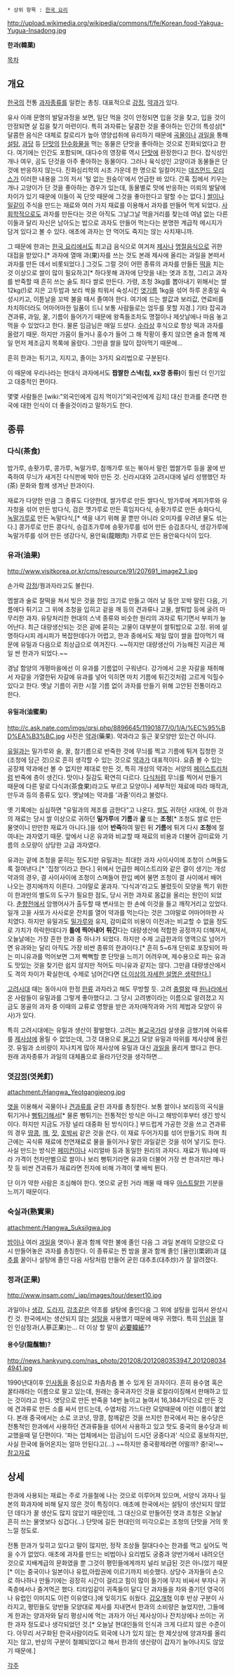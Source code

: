  * 상위 항목 : [[한국 요리]]

http://upload.wikimedia.org/wikipedia/commons/f/fe/Korean.food-Yakgua-Yugua-Insadong.jpg

'''한과(韓菓)'''

[[목차]]

== 개요 ==
[[한국]]의 전통 [[과자]]종류를 일컫는 총칭. 대표적으로 [[강정]], [[약과]]가 있다.

유사 이래 문명의 발달과정을 보면, 일단 먹을 것이 안정되면 입을 것을 찾고, 입을 것이 안정되면 살 집을 찾기 마련이다. 특히 과자류는 달콤한 것을 좋아하는 인간의 특성상[* 달콤한 음식은 대체로 칼로리가 높아 영양섭취에 유리하기 때문에 [[곡물]]이나 [[과일]]을 통해 [[설탕]], [[과당]] 등 [[단맛]]의 [[탄수화물]]을 먹는 동물은 단맛을 좋아하는 것으로 진화되었다고 한다. 여기에는 인간도 포함되며, 대다수의 영장류 역시 [[단맛]]에 환장한다고 한다. 잡식성인 개나 여우, 곰도 단것을 아주 좋아하는 동물이다. 그러나 육식성인 고양이과 동물들은 단 것에 반응하지 않는다. 진화심리학의 시초 가운데 한 명으로 일컬어지는 [[데즈먼드 모리스]]가 이러한 내용을 그의 저서 '털 없는 원숭이'에서 언급한 바 있다. 간혹 집에서 키우는 개나 고양이가 단 것을 좋아하는 경우가 있는데, 동물별로 맛에 반응하는 미뢰의 발달에 차이가 있기 때문에 이들이 꼭 단맛 때문에 그것을 좋아한다고 말할 수는 없다.] [[쌀]]이나 [[밀]]같이 주식을 만드는 재료와 여러 가지 재료를 이용해서 과자를 만들어 먹게 되었다. [[사회학]]적으로도 과자를 만든다는 것은 아직도 그날그날 먹을거리를 찾는데 여념 없는 다른 이들과 달리 자신은 남아도는 밥으로 과자도 만들어 먹는다는 분명한 계급적 메시지가 담겨 있다고 볼 수 있다. 애초에 과자는 안 먹어도 죽지는 않는 사치재니까.

그 때문에 한과는 [[한국 요리]]에서도 최고급 음식으로 여겨져 [[제사]]나 [[명절]]음식으로 귀한 대접을 받았다.[* 과자에 열매 과(果)자를 쓰는 것도 본래 제사에 올리는 과일을 본떠서 과자를 만든 데서 비롯되었다.] 그것도 그럴 것이 어떤 종류의 과자를 만들든 [[떡]]을 치는 것 이상으로 쌀이 많이 필요하고[* 하다못해 과자에 단맛을 내는 엿과 조청, 그리고 과자를 반죽할 때 흔히 쓰는 술도 죄다 쌀로 만든다. 가령, 조청 3kg를 뽑아내기 위해서는 쌀 12kg(!)로 지은 고두밥과 보리 싹을 틔워서 숙성시킨 [[엿기름]] 1kg을 섞어 하루 온종일 숙성시키고, 이튿날을 꼬박 불을 때서 졸여야 한다. 여기에 드는 쌀값과 보리값, 연료비를 차치하더라도 어마어마한 일품이 드니 보통 사람들로는 엄두를 못할 지경.] 기타 잡곡과 견과류, 과일, 꿀, 기름이 들어가기 때문에 왕족들조차도 명절이나 제삿날에나 마음 놓고 먹을 수 있었다고 한다. 물론 임금님은 매일 드셨다. [[수라상]] 후식으로 항상 떡과 과자를 올렸기 때문. 하지만 가뭄이 들거나 홍수가 들어 그 해 작황이 좋지 않으면 술과 함께 제일 먼저 제조금지 목록에 올랐다. 그만큼 쌀을 많이 잡아먹기 때문에...

흔히 한과는 튀기고, 지지고, 졸이는 3가지 요리법으로 구분된다.

이 때문에 우리나라는 현대식 과자에서도 '''짭짤한 스낵(칩, xx깡 종류)'''이 훨씬 더 인기있고 대중적인 편이다.

몇몇 사람들은 [wiki:"외국인에게 김치 먹이기"외국인에게 김치] 대신 한과를 준다면 한국에 대한 인식이 더 좋을것이라고 말하기도 한다.

== 종류 ==
=== 다식(茶食) ===

밤가루, 송홧가루, 콩가루, 녹말가루, 참깨가루 또는 볶아서 말린 멥쌀가루 등을 꿀에 반죽하여 무늬가 새겨진 다식판에 박아 만든 것. 신라시대와 고려시대에 널리 성행했던 차(茶) 문화와 함께 생겨난 한과이다.

재료가 다양한 만큼 그 종류도 다양한데, 쌀가루로 만든 쌀다식, 밤가루에 계피가루와 유자청을 섞어 만든 밤다식, 검은 깻가루로 만든 흑임자다식, 송홧가루로 만든 송화다식, [[녹말]]가루로 만든 녹말다식,[* 색을 내기 위해 꿀 뿐만 아니라 오미자를 우려낸 물도 섞는다.] 콩가루로 만든 콩다식, 승검초가루에 송홧가루를 섞어 만든 승검초다식, 생강가루에 녹말가루를 섞어 만든 생강다식, 용안육(龍眼肉) 가루로 만든 용안육다식이 있다.

=== 유과(油果) ===
http://www.visitkorea.or.kr/cms/resource/91/207691_image2_1.jpg

손가락 [[강정]]/꿩과자라고도 불린다.

멥쌀과 술로 찰떡을 쳐서 빚은 것을 한입 크기로 만들고 여러 날 동안 꼬박 말린 다음, 기름에다 튀기고 그 위에 조청을 입히고 겉을 깨 등의 견과류나 고물, 쌀튀밥 등에 굴려 마무리한 과자. 유탕처리한 현대의 스낵 종류와 비슷한 원리의 과자로 튀기면서 부피가 늘어난다. 최근 대량생산되는 것은 겉에 묻히는 고물이 대부분이 쌀튀밥으로 고정. 위에 설명하다시피 레시피가 복잡한데다가 어렵고, 한과 중에서도 제일 많이 쌀을 잡아먹기 때문에 유밀과 다음으로 최상급으로 여겨진다. ~~하지만 대량생산이 가능해진 지금은 제일 싼 한과가 되었다.~~

경남 함양의 개평마을에선 이 유과를 기름없이 구워낸다. 강가에서 고운 자갈을 채취해서 자갈을 가열한뒤 자갈에 유과를 넣어 익히면 마치 기름에 튀긴것처럼 고르게 익힐수 있다고 한다. 옛날 기름이 귀한 시절 기름 없이 과자를 만들기 위해 고안된 전통이라고 한다.

==== 유밀과(油蜜果) ====
http://c.ask.nate.com/imgs/qrsi.php/8896645/11901877/0/1/A/%EC%95%BD%EA%B3%BC.jpg
사진은 [[약과]](藥果). 약과라고 둥근 꽃모양만 있는건 아니다.

[[유밀과]]는 밀가루와 술, 꿀, 참기름으로 반죽한 것에 무늬를 찍고 기름에 튀겨 집청한 것(조청에 담근 것)으로 흔히 생각할 수 있는 것으로 [[약과]]가 대표적이다. 요즘 볼 수 있는 공장제 약과에선 볼 수 없지만 제대로 만든 것, 특히 개성의 약과는 서양의 [[페이스트리]]처럼 반죽에 층이 생긴다. 맛이나 질감도 확연히 다르다. [[다식]]처럼 무늬를 찍어서 만들기 때문에 다른 말로 다식과(茶食果)라고도 부르고 모양이나 세부적인 재료에 따라 매작과, 만두과 등의 종류도 있다. 옛날에는 약과를 '과줄'이라고 불렀다. 

옛 기록에는 심심하면 "유밀과의 제조를 금한다"고 나온다. [[쌀]]도 귀하던 시대에, 이 한과의 재료는 당시 쌀 이상으로 귀하던 '''밀가루'''에 '''기름'''과 '''꿀''' 또는 '''조청'''[* 조청도 쌀로 만든 물엿이니 만만한 재료가 아니다.]을 섞어 '''반죽'''하여 말린 뒤 '''기름'''에 튀겨 다시 '''조청'''에 절여내는 과자였기 때문. 앞에서 나온 유과와 비교할 때 재료의 비용과 더불어 감미료와 기름의 소모량이 상당한 고급 과자였다. 

유과는 겉에 조청을 묻히는 정도지만 유밀과는 최대한 과자 사이사이에 조청이 스며들도록 절여낸다.[* '집청'이라고 한다.] 위에서 언급한 페이스트리와 같은 결이 생기는 개성약과의 경우, 결 사이사이에 조청이 스며들어 한입 베어 물면 조청이 결 사이에서 배어 나오는 경지에까지 이른다. 그야말로 꿀과자. '다식과'라고도 불렸듯이 모양을 찍기 위한 이 한과만의 별도의 도구가 필요한 점도, 당시 귀한 과자로 몸값을 올리는 원인이 되었다. [[춘향전]]에서 암행어사가 출두할 때 변사또는 한 손에 이것을 들고 깨작거리고 있었다. 일개 고을 사또가 사사로운 잔치를 열어 약과를 먹는다는 것은 그야말로 어마어마한 사치였다. 하지만 유밀과도 [[밀가루]]와 유지, 감미료의 비용이 이전과는 비교할 수 없을 정도로 가치가 하락한데다가 '''틀에 찍어내어''' '''튀긴'''다는 대량생산에 적합한 공정까지 더해져서, 오늘날에는 가장 흔한 한과 중 하나가 되었다. 하지만 수제 고급한과의 영역으로 넘어가면 유과와는 달리 아직도 가장 비싼 종류의 한과이다.[* 흔히 5~6개 단위로 포장되어 파는 미니유과를 먹어보면 그저 뻑뻑할 뿐 단맛을 느끼기 어려우며, 제수용으로 파는 유과도 맛있는 것을 찾기란 쉽지 않지만 적어도 미니유과 같지는 않다. 그만큼 대량생산에서도 격의 차이가 확실한데, 수제로 넘어간다면 [[더 이상의 자세한 설명은 생략한다.]]]

[[고려]]시대 때는 동아시아 한정 [[한류]] 과자라고 해도 무방할 듯. 고려 [[충렬왕]] 때 [[원나라]]에서 온 사람들이 유밀과를 그렇게 좋아했다고. 그 당시 고려병이라는 이름으로 알려졌고 지금도 몽골의 과자 중 이때의 교류로 영향을 받은 과자(매작과와 거의 제법과 모양이 유사)가 있다.

특히 고려시대에는 유밀과 생산이 활발했다. 고려는 [[불교]]국가라 살생을 금했기에 어육류를 [[제사]]상에 올릴 수 없었는데, 그것 대용으로 [[물고기]] 모양 유밀과 따위를 제사상에 올린 것. 유밀과 소비량이 지나치게 많아 제사상에 유밀과 대신 [[과일]]을 올리게 했다고 한다. 원래 과자종류가 과일의 대체품으로 올라가던것을 생각하면...
=== 엿[[강정]](엿羌飣) ===
attachment:/Hangwa_Yeotgangjeong.jpg

[[엿]]을 이용해서 곡물이나 [[견과류]]를 굳힌 과자를 총칭한다. 보통 쌀이나 보리등의 곡식을 튀기거나 [[뻥튀기]]해서[* 물론 뻥튀기는 전통적인 방식은 아니고 해방이후부터 생긴 방식이다. 하지만 지금도 가장 널리 대중화 된 방식이다.] 부드럽게 가공한 것을 쓰고 견과류의 경우 [[땅콩]], [[깨]], [[잣]], [[호박]]씨 같은 것을 쓴다. 이 재료 두어가지를 섞어 만들기도 하며 최근에는 곡식류 재료에 천연재료로 물을 들이거나 말린 과일같은 것을 섞어 넣기도 한다. 사실 만드는 방식은 [[페미컨]]이나 시리얼바 등과 동일한 원리의 과자다. 재료가 뭐냐에 따라 가격이 천차만별으로 쌀이나 보리 뻥튀기라면 유과와 더불어 가장 싼 한과지만 깨나 잣 등 비싼 견과류가 재료라면 전자에 비해 가격이 몇 배씩 뛴다.

단 이가 약한 사람은 조심해야 한다. 엿으로 굳힌 거라 깨물 때 매우 [[아스트랄]]한 기분을 느끼기 때문이다.

=== 숙실과(熟實果) ===
attachment:/Hangwa_Suksilgwa.jpg

[[밤]]이나 여러 [[과일]]을 엿이나 꿀과 함께 약한 불에 졸인 다음 그 과일 본래의 모양으로 다시 만들어놓은 과자를 총칭한다. 이 종류로는 찐 밤을 꿀과 함께 졸인 [율란](栗卵)과 [[대추]]를 꿀이나 설탕에 졸인 다음 사탕처럼 만들어 굳힌 대추초(대추炒)가 잘 알려졌다.

=== 정과(正果) ===
http://www.insam.com/_jap/images/tour/desert10.jpg

과일이나 [[생강]], [[도라지]], [[감초]]같은 약초를 설탕에 졸인다음 그 위에 설탕을 입혀서 완성시킨 것. 한국에서는 생산되지 않는 [[설탕]]을 사용했기 때문에 매우 귀했다. 특히 [[인삼]]을 절인 인삼정과(人蔘正果)는... 더 이상 할 말이 [[必要韓紙]]??

==== 용수당(龍鬚糖)? ====
http://news.hankyung.com/nas_photo/201208/2012080353947_2012080344941.jpg

1990년대이후 [[인사동]]을 중심으로 차츰차츰 볼 수 있게 된 과자이다. 흔히 용수염 혹은 꿀타래라는 이름으로 팔고 있는데, 원래는 중국과자인 것을 로컬라이징해서 판매하고 있는 것이라고 한다. 엿당으로 만든 반죽을 14번 늘이고 늘여서 16,384가닥으로 만든 것에 견과류로 만든 소를 싸서 만드는데, 수염처럼 가느다란 모양때문에 이런 이름이 붙었다. 본래 중국에서는 소로 코코넛, 땅콩, 참깨같은 것을 쓰지만 한국에서 파는 용수당은 전통적인 한과에서 사용하던 견과류들을 섞어서 사용하고 있고 맛도 중국의 용수당과 비교했을때 덜 단편이다. '파는 업체에서는 임금님이 드시던 궁중다과' 식으로 홍보하지만, 사실 한국에 들어온지는 얼마 안된다고(...) ~~하지만 중국황제라면 어떨까? 중!국!~~ [http://komarov.egloos.com/viewer/131189 참고자료]

== 상세 ==
한과에 사용되는 재료는 주로 가을철에 나는 것으로 이루어져 있으며, 서양식 과자나 일본의 화과자에 비해 달지 않은 것이 특징이다. 애초에 한국에서는 설탕이 생산되지 않았던 데다가 꿀 생산도 많지 않았기 때문인데, 그 대신으로 만들어진 엿과 조청은 오늘날 흔히 쓰는 물엿보다 싱겁다(...) 단맛에 길든 현대인의 미각으로는 조청의 단맛을 거의 못 느낄 정도로.

전통 한과가 잊히고 있다고 말이 많지만, 정작 조상들 절대다수는 한과를 먹고 싶어도 먹을 수가 없었다. 애초에 과자를 만드는 비법이나 요리법도 궁중과 양반가에서 내려오던 것으로 지배계급의 문화였을 뿐 그것이 평민들에게까지 널리 보급된 것은 아니었기 때문[* 이는 중국이나 일본이나 유럽,아랍권에 이르기까지 비슷했다. 상당수 과자들이 손으로 하나하나 만들기에는 굉장히 시간이 걸리고 힘이 많이 들기에 무지 비싸서 부자나 귀족층에서나 즐겨먹곤 했다. 티타임같이 귀족들이 달디 단 과자들을 차와 즐기던 영국이나 유럽인 이미지도 이런 이유였다.]에 잊히기도 쉬웠다. [[갑오개혁]] 이후 반상 구분이 사라지고, 평민들도 양반들 모양대로 제사를 지내면서 한과의 소비량은 늘었지만, 그들에게 한과는 양과자와 달리 평상시에 먹는 과자가 아닌 제사상이나 잔치상에나 쓰이는 귀한 과자 정도로나 생각되었던 것.[* 오늘날 현대인들의 인식과 크게 다르지 않은 수준이다. 아무리 서구화된 한국사람이라도 외국에 나가 있지 않는 한 제삿상에 양과자를 올리지는 않고, 반상의 구분이 철폐되었다고 해서 한과의 생산량이 갑자기 늘어나지도 않았기 때문에.] 


[[각주]]
